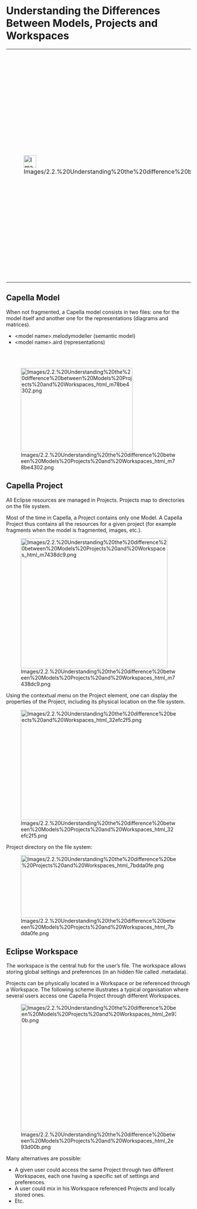             
= Understanding the Differences Between Models, Projects and Workspaces =
         
{| border="1"
|-
| 
[[Image:Images/2.2.%20Understanding%20the%20difference%20between%20Models%20Projects%20and%20Workspaces_html_723ed3f9.png|34x34px]]

 
| 
'''It is really important to understand the differences between 				Models, Projects, Workspaces, and Perspectives. See the Eclipse 				and Workspace management section with'''

 
* '''Official definitions of Eclipse basic concepts.'''
* '''Tips 					and tricks about common graphical manipulations such as closing, 					restoring, minimizing views or rearranging the perspective.'''
 
|}  
== Capella Model ==
 
When not fragmented, a Capella model consists in two files: one for the model itself and another one for the representations (diagrams and matrices).

 
* &lt;model name&gt;.melodymodeller (semantic model)
* &lt;model name&gt;.aird (representations)
 
<br>
<br>

 
[[Image:Images/2.2.%20Understanding%20the%20difference%20between%20Models%20Projects%20and%20Workspaces_html_m78be4302.png|305x228px]]

 
== Capella Project ==
 
All Eclipse resources are managed in Projects. Projects map to directories on the file system.

 
Most of the time in Capella, a Project contains only one Model. A Capella Project thus contains all the resources for a given project (for example fragments when the model is fragmented, images, etc.).

 
[[Image:Images/2.2.%20Understanding%20the%20difference%20between%20Models%20Projects%20and%20Workspaces_html_m7438dc9.png|400x354px]]

Using the contextual menu on the Project element, one can display the properties of the Project, including its physical location on the file system.

 
[[Image:Images/2.2.%20Understanding%20the%20difference%20between%20Models%20Projects%20and%20Workspaces_html_32efc2f5.png|610x300px]]

 
Project directory on the file system:

 
[[Image:Images/2.2.%20Understanding%20the%20difference%20between%20Models%20Projects%20and%20Workspaces_html_7bdda0fe.png|550x170px]]

 
== Eclipse Workspace ==
 
The workspace is the central hub for the user&rsquo;s file. The workspace allows storing global settings and preferences (in an hidden file called .metadata).

 
Projects can be physically located in a Workspace or be referenced through a Workspace. The following scheme illustrates a typical organisation where several users access one Capella Project through different Workspaces.

 
[[Image:Images/2.2.%20Understanding%20the%20difference%20between%20Models%20Projects%20and%20Workspaces_html_2e93d00b.png|456x347px]]

 
Many alternatives are possible:

 
* A given user could access the same Project through two different 	Workspaces, each one having a specific set of settings and 	preferences.
* A user could mix in his Workspace referenced Projects and locally 	stored ones.
* Etc.
 
<br>
<br>

   